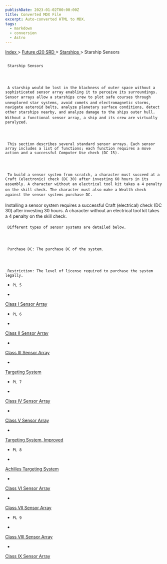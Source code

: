 ```yaml
---
publishDate: 2023-01-02T00:00:00Z
title: Converted MDX File
excerpt: Auto-converted HTML to MDX.
tags:
  - markdown
  - conversion
  - Astro
---
```







[
      Index
     ](-index)
     >
     [
      Future d20 SRD
     ](future-d20-srd-index)
     >
     [
      Starships
     ](future-d20-srd-starships-index)
     > Starship Sensors
    





## 
     Starship Sensors
    



     A starship would be lost in the blackness of outer space without a sophisticated sensor array enabling it to perceive its surroundings. Sensor arrays allow a starships crew to plot safe courses through unexplored star systems, avoid comets and electromagnetic storms, navigate asteroid belts, analyze planetary surface conditions, detect other starships nearby, and analyze damage to the ships outer hull. Without a functional sensor array, a ship and its crew are virtually paralyzed.
    



     This section describes several standard sensor arrays. Each sensor array includes a list of functions; each function requires a move action and a successful Computer Use check (DC 15).
    



     To build a sensor system from scratch, a character must succeed at a Craft (electronic) check (DC 30) after investing 60 hours in its assembly. A character without an electrical tool kit takes a 4 penalty on the skill check. The character must also make a Wealth check against the sensor systems purchase DC.
Installing a sensor system requires a successful Craft (electrical) check (DC 30) after investing 30 hours. A character without an electrical tool kit takes a 4 penalty on the skill check.
    



     Different types of sensor systems are detailed below.
    



     Purchase DC: The purchase DC of the system.
    



     Restriction: The level of license required to purchase the system legally.
    


- 
      PL 5
     
- 
[
        Class I Sensor Array
       ](future-d20-srd-starships-starship-sensors-class-i-sensor-array)

- 
      PL 6
     
- 
[
        Class II Sensor Array
       ](future-d20-srd-starships-starship-sensors-class-ii-sensor-array)

- 
[
        Class III Sensor Array
       ](future-d20-srd-starships-starship-sensors-class-iii-sensor-array)

- 
[
        Targeting System
       ](future-d20-srd-starships-starship-sensors-targeting-system)

- 
      PL 7
     
- 
[
        Class IV Sensor Array
       ](future-d20-srd-starships-starship-sensors-class-vi-sensor-array)

- 
[
        Class V Sensor Array
       ](future-d20-srd-starships-starship-sensors-class-v-sensor-array)

- 
[
        Targeting System, Improved
       ](future-d20-srd-starships-starship-sensors-targeting-system-improved)

- 
      PL 8
     
- 
[
        Achilles Targeting System
       ](future-d20-srd-starships-starship-sensors-achilles-targeting-software)

- 
[
        Class VI Sensor Array
       ](future-d20-srd-starships-starship-sensors-class-vi-sensor-array)

- 
[
        Class VII Sensor Array
       ](future-d20-srd-starships-starship-sensors-class-vii-sensor-array)

- 
      PL 9
     
- 
[
        Class VIII Sensor Array
       ](future-d20-srd-starships-starship-sensors-class-viii-sensor-array)

- 
[
        Class IX Sensor Array
       ](future-d20-srd-starships-starship-sensors-class-ix-sensor-array)






